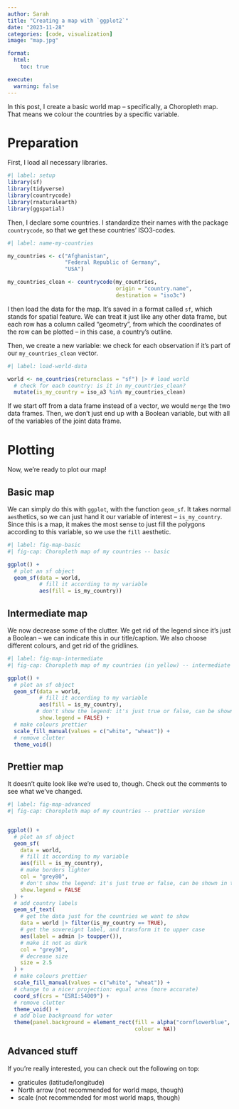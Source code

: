 ```yaml
---
author: Sarah
title: "Creating a map with `ggplot2`"
date: "2023-11-28"
categories: [code, visualization]
image: "map.jpg"

format:
  html:
    toc: true

execute:
  warning: false
---
```


In this post, I create a basic world map -- specifically, a Choropleth map. That means we colour the countries by a specific variable.

# Preparation

First, I load all necessary libraries.

```r
#| label: setup
library(sf)
library(tidyverse)
library(countrycode)
library(rnaturalearth)
library(ggspatial)
```

Then, I declare some countries. I standardize their names with the package `countrycode`, so that we get these countries' ISO3-codes.

```r
#| label: name-my-countries

my_countries <- c("Afghanistan",
                  "Federal Republic of Germany",
                  "USA")

my_countries_clean <- countrycode(my_countries,
                                  origin = "country.name",
                                  destination = "iso3c")
```

I then load the data for the map. It's saved in a format called `sf`, which stands for spatial feature. We can treat it just like any other data frame, but each row has a column called "geometry", from which the coordinates of the row can be plotted -- in this case, a country's outline.

Then, we create a new variable: we check for each observation if it's part of our `my_countries_clean` vector.

```r
#| label: load-world-data

world <- ne_countries(returnclass = "sf") |> # load world
  # check for each country: is it in my_countries_clean?
  mutate(is_my_country = iso_a3 %in% my_countries_clean)

```

::: callout-tip
If we start off from a data frame instead of a vector, we would `merge` the two data frames. Then, we don't just end up with a Boolean variable, but with all of the variables of the joint data frame.
:::

# Plotting

Now, we're ready to plot our map!

## Basic map

We can simply do this with `ggplot`, with the function `geom_sf`. It takes normal `aes`thetics, so we can just hand it our variable of interest -- `is_my_country`. Since this is a map, it makes the most sense to just fill the polygons according to this variable, so we use the `fill` aesthetic.

```r
#| label: fig-map-basic
#| fig-cap: Choropleth map of my countries -- basic

ggplot() +
  # plot an sf object
  geom_sf(data = world,
          # fill it according to my variable
          aes(fill = is_my_country))
```

## Intermediate map

We now decrease some of the clutter. We get rid of the legend since it's just a Boolean -- we can indicate this in our title/caption. We also choose different colours, and get rid of the gridlines.

```r
#| label: fig-map-intermediate
#| fig-cap: Choropleth map of my countries (in yellow) -- intermediate

ggplot() +
  # plot an sf object
  geom_sf(data = world,
          # fill it according to my variable
          aes(fill = is_my_country),
         # don't show the legend: it's just true or false, can be shown in title
          show.legend = FALSE) +
  # make colours prettier
  scale_fill_manual(values = c("white", "wheat")) +
  # remove clutter
  theme_void() 
```

## Prettier map

It doesn't quite look like we're used to, though. Check out the comments to see what we've changed.

```r
#| label: fig-map-advanced
#| fig-cap: Choropleth map of my countries -- prettier version


ggplot() +
  # plot an sf object
  geom_sf(
    data = world,
    # fill it according to my variable
    aes(fill = is_my_country),
    # make borders lighter
    col = "grey80",
    # don't show the legend: it's just true or false, can be shown in title
    show.legend = FALSE
  ) +
  # add country labels
  geom_sf_text(
    # get the data just for the countries we want to show
    data = world |> filter(is_my_country == TRUE),
    # get the sovereignt label, and transform it to upper case
    aes(label = admin |> toupper()),
    # make it not as dark
    col = "grey30",
    # decrease size
    size = 2.5
  ) +
  # make colours prettier
  scale_fill_manual(values = c("white", "wheat")) +
  # change to a nicer projection: equal area (more accurate)
  coord_sf(crs = "ESRI:54009") +
  # remove clutter
  theme_void() +
  # add blue background for water
  theme(panel.background = element_rect(fill = alpha("cornflowerblue", .4),
                                        colour = NA)) 
```

## Advanced stuff

If you're really interested, you can check out the following on top:

-   graticules (latitude/longitude)
-   North arrow (not recommended for world maps, though)
-   scale (not recommended for most world maps, though)
